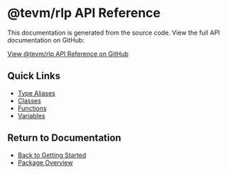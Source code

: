 # @tevm/rlp API Reference

This documentation is generated from the source code. View the full API documentation on GitHub:

[View @tevm/rlp API Reference on GitHub](https://github.com/evmts/tevm-monorepo/tree/main/packages/rlp/docs/globals.md)

## Quick Links

- [Type Aliases](https://github.com/evmts/tevm-monorepo/tree/main/packages/rlp/docs/type-aliases)
- [Classes](https://github.com/evmts/tevm-monorepo/tree/main/packages/rlp/docs/classes)
- [Functions](https://github.com/evmts/tevm-monorepo/tree/main/packages/rlp/docs/functions)
- [Variables](https://github.com/evmts/tevm-monorepo/tree/main/packages/rlp/docs/variables)

## Return to Documentation

- [Back to Getting Started](/getting-started)
- [Package Overview](/api/rlp)